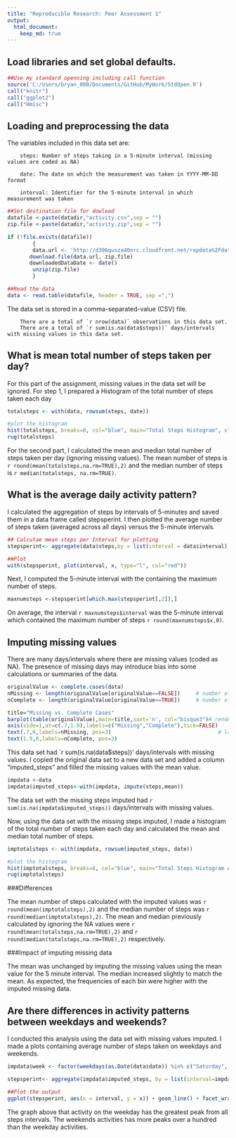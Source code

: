```yaml
---
title: "Reproducible Research: Peer Assessment 1"
output: 
  html_document:
    keep_md: true
---
```

## Load libraries and set global defaults.

```r
##Use my standard openning including call function
source('C:/Users/bryan_000/Documents/GitHub/MyWork/StdOpen.R')
call("knitr")
call("ggplot2")
call("Hmisc")
```

## Loading and preprocessing the data

The variables included in this data set are:

        steps: Number of steps taking in a 5-minute interval (missing values are coded as NA)

        date: The date on which the measurement was taken in YYYY-MM-DD format

        interval: Identifier for the 5-minute interval in which measurement was taken
```r
##Set destination file for dowload 
datafile <-paste(datadir,"activity.csv",sep = "")
zip.file <-paste(datadir,"activity.zip",sep = "")

if (!file.exists(datafile))
        {
        data.url <- 'http://d396qusza40orc.cloudfront.net/repdata%2Fdata%2Factivity.zip'
       download.file(data.url, zip.file)
       downloadedDataDate <- date()
        unzip(zip.file)
        }

##Read the data
data <- read.table(datafile, header = TRUE, sep =",")
```

The data set is stored in a comma-separated-value (CSV) file.

        There are a total of `r nrow(data)` observations in this data set.  
        There are a total of `r sum(is.na(data$steps))` days/intervals with missing values in this data set.

## What is mean total number of steps taken per day?

For this part of the assignment, missing values in the data set will be ignored. For step 1, I prepared a Histogram of the total number of steps taken each day
```r
totalsteps <- with(data, rowsum(steps, date))

#plot the histogram
hist(totalsteps, breaks=8, col="blue", main="Total Steps Histogram", xlab="Steps")
rug(totalsteps)
```

For the second part, I calculated the mean and median total number of steps taken per day (ignoring missing values).  The mean number of steps is `r round(mean(totalsteps,na.rm=TRUE),2)` and the median number of steps is `r median(totalsteps, na.rm=TRUE)`.

## What is the average daily activity pattern?


I calculated the aggregation of steps by intervals of 5-minutes and saved them in a data frame called stepsperint. I then plotted the average number of steps taken (averaged across all days) versus the 5-minute intervals.
```r
## Calcutae mean steps per Interval for plotting
stepsperint<- aggregate(data$steps,by = list(interval = data$interval), FUN=mean, na.rm="TRUE")

##Plot 
with(stepsperint, plot(interval, x, type="l", col="red"))
```

Next, I computed the 5-minute interval with the containing the maximum number of steps.
```r
maxnumsteps <-stepsperint[which.max(stepsperint[,2]),]
```

On average, the interval `r maxnumsteps$interval` was the 5-minute interval which contained the maximum number of steps `r round(maxnumsteps$x,0)`.

## Imputing missing values

There are many days/intervals where there are missing values (coded as NA). The presence of missing days may introduce bias into some calculations or summaries of the data.  

```r
originalValue <- complete.cases(data)  
nMissing <- length(originalValue[originalValue==FALSE])     # number of records with NA  
nComplete <- length(originalValue[originalValue==TRUE])     # number of complete records

title="Missing vs. Complete Cases"  
barplot(table(originalValue),main=title,xaxt='n', col="bisque3")# render Complete Cases barplot  
axis(side=1,at=c(.7,1.9),labels=c("Missing","Complete"),tick=FALSE)    # render axis  
text(.7,0,labels=nMissing, pos=3)                                  # label the NA's bar  
text(1.9,0,labels=nComplete, pos=3)   
```

This data set had `r sum(is.na(data$steps))' days/intervals with missing values.  I copied the original data set to a new data set and added a column "imputed_steps" and filled the missing values with the mean value.

```r
impdata <-data
impdata$imputed_steps<-with(impdata, impute(steps,mean))
```

The data set with the missing steps imputed had `r  sum(is.na(impdata$imputed_steps))` days/intervals with missing values.

Now, using the data set with the missing steps imputed, I made a histogram of the total number of steps taken each day and calculated the mean and median total number of steps.
```r
imptotalsteps <- with(impdata, rowsum(imputed_steps, date))

#plot the histogram
hist(imptotalsteps, breaks=8, col="blue", main="Total Steps Histogram After NA Imputed", xlab="Steps")
rug(imptotalsteps)
```

###Differences

The mean number of steps calculated with the imputed values was `r round(mean(imptotalsteps),2)` and the median number of steps was `r round(median(imptotalsteps),2)`.  The mean and median previously calculated by ignoring the NA values were `r round(mean(totalsteps,na.rm=TRUE),2)` and `r round(median(totalsteps,na.rm=TRUE),2)` respectively.   

###Impact of imputing missing data

The mean was unchanged by imputing the missing values using the mean value for the 5 minute interval.  The median increased slightly to match the mean. As expected, the frequencies of each bin were higher with the imputed missing data.

## Are there differences in activity patterns between weekdays and weekends?

I conducted this analysis using the data set with missing values imputed.  I made a plots containing average number of steps taken on weekdays and weekends.
```r
impdata$week <- factor(weekdays(as.Date(data$date)) %in% c("Saturday", "Sunday"), c("FALSE", "TRUE"), c("weekdays", "weekend"))

stepsperint<- aggregate(impdata$imputed_steps, by = list(interval=impdata$interval, week=impdata$week), FUN = mean, na.rm = TRUE)

##Plot the output
ggplot(stepsperint, aes(x = interval, y = x)) + geom_line() + facet_wrap(~week, ncol=1)
```

The graph above that activity on the weekday has the greatest peak from all steps intervals. The weekends activities has more peaks over a hundred than the weekday activities. 